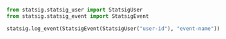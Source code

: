 ```py
from statsig.statsig_user import StatsigUser
from statsig.statsig_event import StatsigEvent

statsig.log_event(StatsigEvent(StatsigUser("user-id"), "event-name"))
```
